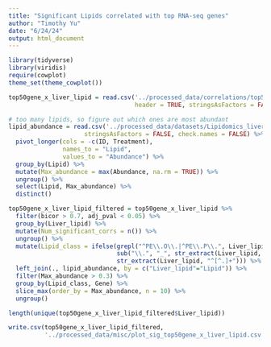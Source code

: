 ```yaml
---
title: "Significant Lipids correlated with top RNA-seq genes"
author: "Timothy Yu"
date: "6/24/24"
output: html_document
---
```

```r
library(tidyverse)
library(viridis)
require(cowplot)
theme_set(theme_cowplot())
```

```r
top50gene_x_liver_lipid = read.csv('../processed_data/correlations/top50gene_x_liver_lipid.csv', 
                                   header = TRUE, stringsAsFactors = FALSE, check.names = FALSE)
```

```r
# too many lipids, so figure out which ones are most abundant
lipid_abundance = read.csv('../processed_data/datasets/Lipidomics_liver.csv', header = TRUE,
                     stringsAsFactors = FALSE, check.names = FALSE) %>%
  pivot_longer(cols = -c(ID, Treatment),
               names_to = "Lipid",
               values_to = "Abundance") %>%
  group_by(Lipid) %>%
  mutate(Max_abundance = max(Abundance, na.rm = TRUE)) %>%
  ungroup() %>%
  select(Lipid, Max_abundance) %>%
  distinct()
```

```r
top50gene_x_liver_lipid_filtered = top50gene_x_liver_lipid %>% 
  filter(bicor > 0.7, adj_pval < 0.05) %>%
  group_by(Liver_lipid) %>%
  mutate(Num_significant_corrs = n()) %>%
  ungroup() %>% 
  mutate(Lipid_class = ifelse(grepl("^PE\\.O\\.|^PE\\.P\\.", Liver_lipid),
                              sub("\\.", "_", str_extract(Liver_lipid, "^PE\\..")),
                              str_extract(Liver_lipid, "^[^.]+"))) %>% drop_na() %>%
  left_join(., lipid_abundance, by = c("Liver_lipid"="Lipid")) %>%
  filter(Max_abundance > 0.3) %>%
  group_by(Lipid_class, Gene) %>%
  slice_max(order_by = Max_abundance, n = 10) %>%
  ungroup()

length(unique(top50gene_x_liver_lipid_filtered$Liver_lipid))

write.csv(top50gene_x_liver_lipid_filtered,
          '../processed_data/misc/plot_sig_top50gene_x_liver_lipid.csv', row.names = FALSE, quote = FALSE)
```
